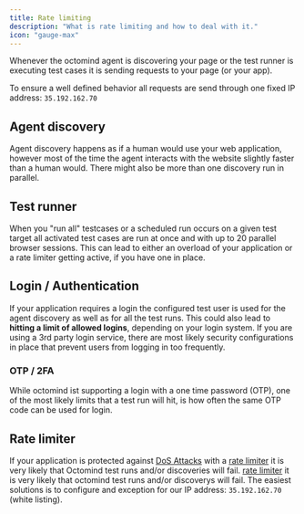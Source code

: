 ```yaml
---
title: Rate limiting
description: "What is rate limiting and how to deal with it."
icon: "gauge-max"
---
```


Whenever the octomind agent is discovering your page or the test runner is executing test cases it is sending requests to your page (or your app).

To ensure a well defined behavior all requests are send through one fixed IP address: `35.192.162.70`

## Agent discovery

Agent discovery happens as if a human would use your web application, however most of the time the agent interacts with the website slightly faster than a human would.
There might also be more than one discovery run in parallel.

## Test runner

When you "run all" testcases or a scheduled run occurs on a given test target all activated test cases are run at once and with up to 20 parallel browser sessions.
This can lead to either an overload of your application or a rate limiter getting active, if you have one in place.

## Login / Authentication

If your application requires a login the configured test user is used for the agent discovery as well as for all the test runs. This could also lead to **hitting a limit of allowed logins**, depending on your login system.
If you are using a 3rd party login service, there are most likely security configurations in place that prevent users from logging in too frequently.

### OTP / 2FA

While octomind ist supporting a login with a one time password (OTP), one of the most likely limits that a test run will hit, is how often the same OTP code 
can be used for login.

## Rate limiter

If your application is protected against [DoS Attacks](https://en.wikipedia.org/wiki/Denial-of-service_attack) with a [rate limiter](https://en.wikipedia.org/wiki/Rate_limiting) it is very likely that Octomind test runs and/or discoveries will fail.
[rate limiter](https://en.wikipedia.org/wiki/Rate_limiting) it is very likely that octomind test runs and/or discoverys will fail.
The easiest solutions is to configure and exception for our IP address: `35.192.162.70` (white listing).




